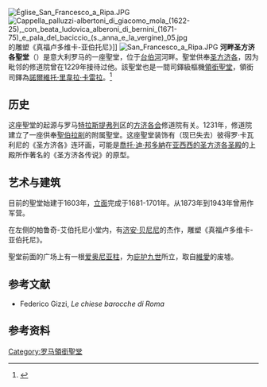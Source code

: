 [[Image:Église_San_Francesco_a_Ripa.JPG|thumb]]
[[Image:Cappella_palluzzi-albertoni_di_giacomo_mola_(1622-25),_con_beata_ludovica_alberoni_di_bernini_(1671-75)_e_pala_del_baciccio_(s._anna_e_la_vergine)_05.jpg|thumb]]的雕塑《真福卢多维卡-亚伯托尼》]]
[[Image:San_Francesco_a_Ripa.JPG|thumb]]
'''河畔圣方济各聖堂'''（{{lang-it|San Francesco a Ripa}}）是意大利罗马的一座聖堂，位于[[台伯河|台伯河]]河畔。聖堂供奉[[圣方济各|圣方济各]]，因为毗邻的修道院曾在1229年接待过他。該聖堂也是一間司鐸級樞機[[領銜聖堂|領銜聖堂]]，領銜司鐸為[[諾爾維托·里韋拉·卡雷拉|諾爾維托·里韋拉·卡雷拉]]。<ref>{{cite web|title=S. Francesco d’Assisi a Ripa Grande (Cardinal Titular Church)|url=http://www.catholic-hierarchy.org/diocese/d1f07.html|publisher=Catholic-hierarchy.org|accessdate=2012-09-17|archive-date=2012-10-17|archive-url=https://web.archive.org/web/20121017030121/http://www.catholic-hierarchy.org/diocese/d1f07.html|dead-url=no}}</ref>

==历史==
这座聖堂的起源与罗马[[特拉斯提弗列|特拉斯提弗列]]区的[[方济各会|方济各会]]修道院有关。1231年，修道院建立了一座供奉[[伯拉削|聖伯拉削]]的附属聖堂。这座聖堂装饰有（现已失去）彼得罗·卡瓦利尼的《圣方济各》连环画，可能是[[喬托·迪·邦多納|喬托·迪·邦多納]]在[[亚西西的圣方济各圣殿|亚西西的圣方济各圣殿]]的上殿所作著名的《圣方济各传说》的原型。

==艺术与建筑==
目前的聖堂始建于1603年，[[立面|立面]]完成于1681-1701年。从1873年到1943年曾用作军营。

在左侧的帕鲁奇-艾伯托尼小堂内，有[[济安·贝尼尼|济安·贝尼尼]]的杰作，雕塑《真福卢多维卡-亚伯托尼》。

聖堂前面的广场上有一根[[爱奥尼亚柱式|爱奥尼亚柱]]，为[[庇护九世|庇护九世]]所立，取自[[維愛|維愛]]的废墟。

==参考文献==
*Federico Gizzi, ''Le chiese barocche di Roma''
==参考资料==
<references/>

{{coord|41|53|05|N|12|28|22|E|region:IT-RM_type:landmark_source:dewiki|display=title}}

{{Authority control}}
{{罗马地标}}
{{DEFAULTSORT:Francesco A Ripa}}
[[Category:罗马領銜聖堂|Category:罗马領銜聖堂]]